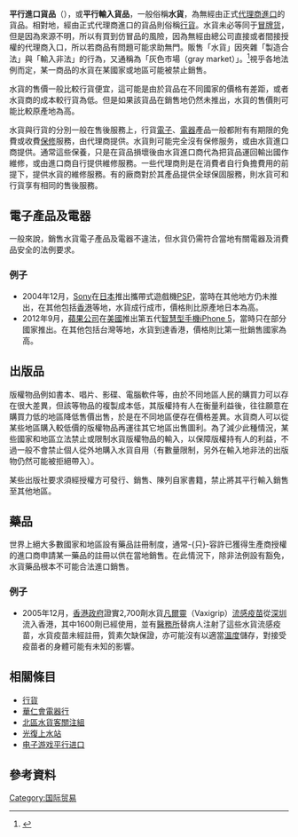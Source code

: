 {{noteTA
|1=zh:法律;zh-hans:法律;zh-hant:法律;zh-tw:法律;zh-hk:法例;zh-mo:法例;
}}
{{For|相關的香港社會問題|香港境內水貨客問題}}
{{Legal}}
'''平行進口貨品'''（{{Lang-en|parallel import}}），或'''平行輸入貨品'''，一般俗稱'''水貨'''，為無經由正式[[代理商|代理商]][[進口|進口]]的貨品。相對地，經由正式代理商進口的貨品則俗稱[[行貨|行貨]]。水貨未必等同于[[冒牌货|冒牌货]]，但是因為來源不明，所以有買到仿冒品的風險，因為無經由總公司直接或者間接授權的代理商入口，所以若商品有問題可能求助無門。販售「水貨」因夾雜「製造合法」與「輸入非法」的行為，又通稱為「灰色市場（gray market）」。<ref>{{Cite web|url=http://www.copyrightnote.org/crnote/bbs.php?board=9&act=read&id=19|author=章忠信|title=水貨與平行輸入|publisher=著作權筆記|language=zh-tw|deadurl=yes|archiveurl=https://web.archive.org/web/20141213202550/http://www.copyrightnote.org/crnote/bbs.php?board=9&act=read&id=19|archivedate=2014-12-13}}</ref>視乎各地法例而定，某一商品的水貨在某國家或地區可能被禁止銷售。

水貨的售價一般比較行貨便宜，這可能是由於貨品在不同國家的價格有差距，或者水貨商的成本較行貨為低。但是如果該貨品在銷售地仍然未推出，水貨的售價則可能比較原產地為高。

水貨與行貨的分別一般在售後服務上，行貨[[電子產品|電子]]、[[電器|電器]]產品一般都附有有期限的免費或收費[[保修|保修]]服務，由代理商提供。水貨則可能完全沒有保修服务，或由水貨進口商提供。通常這些保養，只是在貨品損壞後由水貨進口商代為把貨品運回輸出國作維修，或由進口商自行提供維修服務。一些代理商則是在消費者自行負擔費用的前提下，提供水貨的維修服務。有的廠商對於其產品提供全球保固服務，則水貨可和行貨享有相同的售後服務。

==電子產品及電器==
一般來說，銷售水貨電子產品及電器不違法，但水貨仍需符合當地有關電器及消費品安全的法例要求。

=== 例子 ===
*2004年12月，[[Sony|Sony]]在[[日本|日本]]推出攜帶式遊戲機[[PlayStation_Portable|PSP]]，當時在其他地方仍未推出，在其他包括[[香港|香港]]等地，水貨成行成市，價格則比原產地日本為高。
*2012年9月，[[蘋果公司|蘋果公司]]在[[美國|美國]]推出第五代[[智慧型手機|智慧型手機]][[iPhone_5|iPhone 5]]，當時只在部分國家推出。在其他包括台灣等地，水貨到達香港，價格則比第一批銷售國家為高。

==出版品==
版權物品例如書本、唱片、影碟、電腦軟件等，由於不同地區人民的購買力可以存在很大差異，但該等物品的複製成本低，其版權持有人在衡量利益後，往往願意在購買力低的地區降低售價出售，於是在不同地區便存在價格差異。水貨商人可以從某些地區購入較低價的版權物品再運往其它地區出售圖利。為了減少此種情況，某些國家和地區立法禁止或限制水貨版權物品的輸入，以保障版權持有人的利益，不過一般不會禁止個人從外地購入水貨自用（有數量限制，另外在輸入地非法的出版物仍然可能被拒絕帶入）。

某些出版社要求須經授權方可發行、銷售、陳列自家書籍，禁止將其平行輸入銷售至其他地區。

==藥品==
世界上絕大多數國家和地區設有藥品註冊制度，通常-{只}-容許已獲得生產商授權的進口商申請某一藥品的註冊以供在當地銷售。在此情況下，除非法例設有豁免，水貨藥品根本不可能合法進口銷售。

=== 例子 ===
*2005年12月，[[香港政府|香港政府]]證實2,700劑水貨[[凡爾靈|凡爾靈]]（Vaxigrip）[[流感疫苗|流感疫苗]]從[[深圳|深圳]]流入香港，其中1600劑已經使用，並有[[醫務所|醫務所]]替病人注射了這些水貨流感疫苗，水貨疫苗未經註冊，質素欠缺保證，亦可能沒有以適當[[溫度|溫度]]儲存，對接受疫苗者的身體可能有未知的影響。

== 相關條目 ==
* [[行貨|行貨]]
* [[華仁會電器行|華仁會電器行]]
* [[北區水貨客關注組|北區水貨客關注組]]
* [[光復上水站|光復上水站]]
* [[电子游戏平行进口|电子游戏平行进口]]

== 參考資料 ==
{{Reflist}}

[[Category:国际贸易|Category:国际贸易]]